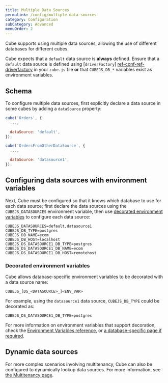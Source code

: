 ```yaml
---
title: Multiple Data Sources
permalink: /config/multiple-data-sources
category: Configuration
subCategory: Advanced
menuOrder: 2
---
```


Cube supports using multiple data sources, allowing the use of different
databases for different cubes.

<InfoBox>

Cube expects that a `default` data source is **always** defined. Ensure that a
`default` data source is defined using [`driverFactory`]
[ref-conf-ref-driverfactory] in your `cube.js` file **or** that `CUBEJS_DB_*`
variables exist as environment variables.

</InfoBox>

[ref-conf-ref-driverfactory]: /config#options-reference-driver-factory

## Schema

To configure multiple data sources, first explicitly declare a data source in
some cubes by adding a `dataSource` property:

```javascript
cube('Orders', {
  ...,

  dataSource: 'default',
});

cube('OrdersFromOtherDataSource', {
  ...,

  dataSource: 'datasource1',
});
```

## Configuring data sources with environment variables

Next, Cube must be configured so that it knows which database to use for each
data source; first declare the data sources using the `CUBEJS_DATASOURCES`
environment variable, then use
[decorated environment variables](#environment-variables-decorated-environment-variables)
to configure each data source:

```dotenv
CUBEJS_DATASOURCES=default,datasource1
CUBEJS_DB_TYPE=postgres
CUBEJS_DB_NAME=ecom
CUBEJS_DB_HOST=localhost
CUBEJS_DS_DATASOURCE1_DB_TYPE=postgres
CUBEJS_DS_DATASOURCE1_DB_NAME=ecom
CUBEJS_DS_DATASOURCE1_DB_HOST=remotehost
```

### Decorated environment variables

Cube allows database-specific environment variables to be decorated with a data
source name:

```dotenv
CUBEJS_[DS_<DATASOURCE>_]<ENV_VAR>
```

For example, using the `datasource1` data source, `CUBEJS_DB_TYPE` could be
decorated as:

```dotenv
CUBEJS_DS_DATASOURCE1_DB_TYPE=postgres
```

For more information on environment variables that support decoration, check the
[Environment Variables reference][ref-config-ref-env], or [a database-specific
page if required][ref-config-db].

## Dynamic data sources

For more complex scenarios involving multitenancy, Cube can also be configured
to dynamically lookup data sources. For more information, see [the Multitenancy
page][ref-config-multitenancy].

[ref-config-ref-env]: /reference/environment-variables
[ref-config-db]: /config/databases
[ref-config-multitenancy]:
  /config/multitenancy#multitenancy-multitenancy-vs-multiple-data-sources
